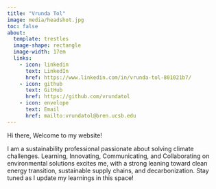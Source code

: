 ```yaml
---
title: "Vrunda Tol"
image: media/headshot.jpg
toc: false
about: 
  template: trestles
  image-shape: rectangle
  image-width: 17em
  links:
    - icon: linkedin
      text: LinkedIn
      href: https://www.linkedin.com/in/vrunda-tol-801021b7/
    - icon: github
      text: GitHub
      href: https://github.com/vrundatol
    - icon: envelope
      text: Email
      href: mailto:vrundatol@bren.ucsb.edu
---
```


Hi there, Welcome to my website!

I am a sustainability professional passionate about solving climate challenges. Learning, Innovating, Communicating, and Collaborating on environmental solutions excites me, with a strong leaning toward clean energy transition, sustainable supply chains, and decarbonization. Stay tuned as I update my learnings in this space!

